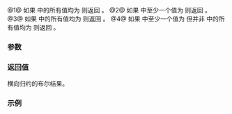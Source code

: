 {{cpp/experimental/title|all_of|any_of|none_of|some_of}}
{{cpp/experimental/simd/navbar}}

{{dcl begin}}
{{dcl header|experimental/simd}}
{{dcl|since=parallelism_ts_2|num=1|
template&lt; class T, class Abi &gt;
bool all_of( const simd_mask&lt;T, Abi&gt;&amp; k );
}}
{{dcl|since=parallelism_ts_2|num=2|
template&lt; class T, class Abi &gt;
bool any_of( const simd_mask&lt;T, Abi&gt;&amp; k );
}}
{{dcl|since=parallelism_ts_2|num=3|
template&lt; class T, class Abi &gt;
bool none_of( const simd_mask&lt;T, Abi&gt;&amp; k );
}}
{{dcl|since=parallelism_ts_2|num=4|
template&lt; class T, class Abi &gt;
bool some_of( const simd_mask&lt;T, Abi&gt;&amp; k );
}}
{{dcl end}}

@1@ 如果 {{c|k}} 中的所有值均为 {{c/core|true}} 则返回 {{c/core|true}}。
@2@ 如果 {{c|k}} 中至少一个值为 {{c/core|true}} 则返回 {{c/core|true}}。
@3@ 如果 {{c|k}} 中的所有值均为 {{c/core|false}} 则返回 {{c/core|true}}。
@4@ 如果 {{c|k}} 中至少一个值为 {{c/core|true}} 但并非 {{c|k}} 中的所有值均为 {{c/core|true}} 则返回 {{c/core|true}}。

===参数===
{{par begin}}
{{par|k|要运用归约的 {{rlpt|simd_mask}}}}
{{par end}}

===返回值===
横向归约的布尔结果。

===示例===
{{example
|code=
#include &lt;cassert&gt;
#include &lt;experimental/simd&gt;

namespace stq = std::experimental;

int main()
{
    using mask = stq::fixed_size_simd_mask&lt;int, 4&gt;;

    mask mask1{false}; // = {0, 0, 0, 0}
    assert
    (
        stq::none_of(mask1) == true &amp;&amp;
        stq::any_of(mask1) == false &amp;&amp;
        stq::some_of(mask1) == false &amp;&amp;
        stq::all_of(mask1) == false
    );

    mask mask2{true}; // = {1, 1, 1, 1}
    assert
    (
        stq::none_of(mask2) == false &amp;&amp;
        stq::any_of(mask2) == true &amp;&amp;
        stq::some_of(mask2) == false &amp;&amp;
        stq::all_of(mask2) == true
    );

    mask mask3{true};
    mask3[0] = mask3[1] = false; // mask3 = {0, 0, 1, 1}
    assert
    (
        stq::none_of(mask3) == false &amp;&amp;
        stq::any_of(mask3) == true &amp;&amp;
        stq::some_of(mask3) == true &amp;&amp;
        stq::all_of(mask3) == false
    );
}
}}